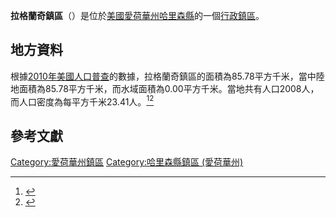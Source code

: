 {{noteTA
|G1=USState
|G2=地名
|G3=Unit
}}
{{Infobox settlement
|official_name            = 拉格蘭奇鎮區
|native_name = La Grange Township
|settlement_type          = [[行政鎮區|行政鎮區]]
|image_skyline            = 
|imagesize                = 
|image_map                = 
|mapsize                  = 
|pushpin_map  =USA Iowa
|pushpin_label = 拉格蘭奇鎮區
|pushpin_label_position   = top
|pushpin_map_caption      = 拉格蘭奇鎮區在愛荷華州的位置
|subdivision_type         = [[世界政區索引|國家]]
|subdivision_type1        = [[美国州份|州份]]
|subdivision_type2        = [[愛荷華州行政区划|縣]]
|subdivision_name         = [[美国|美国]]
|subdivision_name1        = [[愛荷華州|愛荷華州]]
|subdivision_name2        = [[哈里森縣_(愛荷華州)|哈里森縣]]
|elevation_ft             = 1204
|elevation_m              = 367
|timezone                 = [[北美中部時區|北美中部時區]]
|area_total_km2           = 85.78
|area_land_km2            = 85.78
|area_water_km2           = 0.00
|area_total_sq_mi         = 
|area_land_sq_mi          = 
|area_water_sq_mi         = 
|population_as_of         = [[2010年美國人口普查|2010]]
|population_footnotes     = 
|population_total         = 2008
|population_density_km2   = auto
|population_density_sq_mi = auto
|utc_offset               = -6
|coordinates              = {{coord|41|33|16|N|95|46|30|W|type:city_region:US-AL_source:GNS-enwiki|display=inline,title}}
| coor_pinpoint           = 
| coordinates_footnotes   = 
|timezone_DST             = CDT
|utc_offset_DST           = -5
|postal_code_type         = [[美國郵區編號|郵區編號]]
|postal_code              = 
|area_code                = {{link-en|电话区号712|Area code 712|712}}
|blank_name = [[地名信息系统|GNIS ID]]
|blank_info = 468177
}}
'''拉格蘭奇鎮區'''（{{lang-en|La Grange Township}}）是位於[[美國|美國]][[愛荷華州|愛荷華州]][[哈里森縣_(愛荷華州)|哈里森縣]]的一個[[行政鎮區|行政鎮區]]。

== 地方資料 ==
根據[[2010年美國人口普查|2010年美國人口普查]]的數據，拉格蘭奇鎮區的面積為85.78平方千米，當中陸地面積為85.78平方千米，而水域面積為0.00平方千米。當地共有人口2008人，而人口密度為每平方千米23.41人。<ref name="GR8">{{cite web|url=http://factfinder2.census.gov|publisher=[[美国人口调查局|美国人口调查局]]|accessdate=2011-05-14|title=American FactFinder|archive-date=2013-09-11|archive-url=https://web.archive.org/web/20130911234518/http://factfinder2.census.gov/|dead-url=no}}</ref><ref>{{cite web|url=https://www.citypopulation.de/en/usa/iowa/admin/|title=USA: Iowa (Counties and Townships) - City Population}}</ref>

== 參考文獻 ==
{{reflist}}

{{哈里森縣 (愛荷華州)}}

{{DEFAULTSORT:La Grange Township}}
[[Category:愛荷華州鎮區|Category:愛荷華州鎮區]]
[[Category:哈里森縣鎮區_(愛荷華州)|Category:哈里森縣鎮區 (愛荷華州)]]

{{Iowa-geo-stub}}